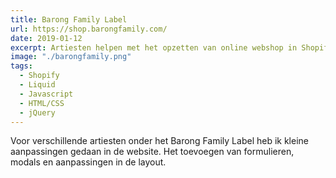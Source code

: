 ```yaml
---
title: Barong Family Label
url: https://shop.barongfamily.com/
date: 2019-01-12
excerpt: Artiesten helpen met het opzetten van online webshop in Shopify.
image: "./barongfamily.png"
tags:
  - Shopify
  - Liquid
  - Javascript
  - HTML/CSS
  - jQuery
---
```


Voor verschillende artiesten onder het Barong Family Label heb ik kleine aanpassingen gedaan in de website. Het toevoegen van formulieren, modals en aanpassingen in de layout.
